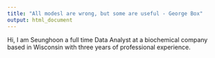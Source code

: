```yaml
---
title: "All modesl are wrong, but some are useful - George Box"
output: html_document
---
```


Hi, I am Seunghoon a full time Data Analyst at a biochemical company based in Wisconsin with three years of professional experience.


